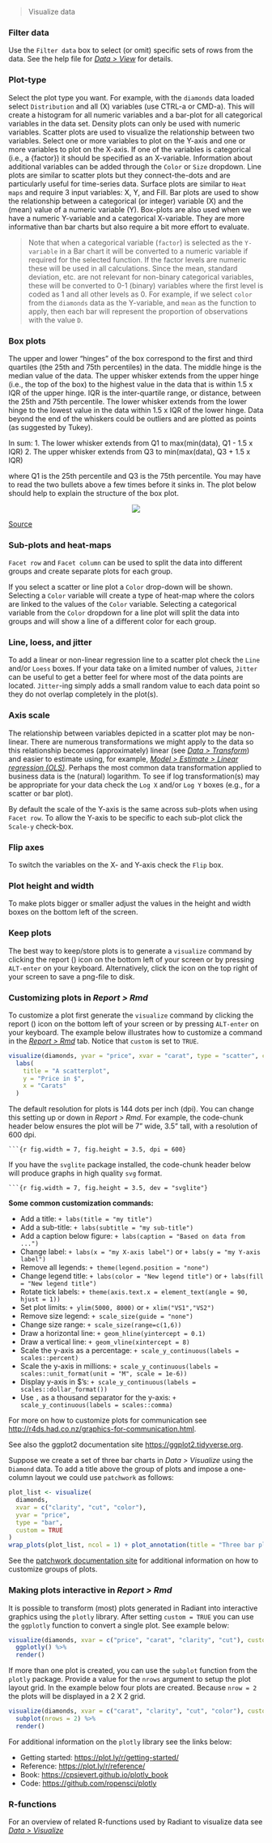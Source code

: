 > Visualize data

### Filter data

Use the `Filter data` box to select (or omit) specific sets of rows from the data. See the help file for <a href="https://radiant-rstats.github.io/docs/data/view.html" target="_blank">_Data > View_</a> for details.

### Plot-type

Select the plot type you want. For example, with the `diamonds` data loaded select `Distribution` and all (X) variables (use CTRL-a or CMD-a). This will create a histogram for all numeric variables and a bar-plot for all categorical variables in the data set. Density plots can only be used with numeric variables. Scatter plots are used to visualize the relationship between two variables. Select one or more variables to plot on the Y-axis and one or more variables to plot on the X-axis. If one of the variables is categorical (i.e., a {factor}) it should be specified as an X-variable. Information about additional variables can be added through the `Color` or `Size` dropdown. Line plots are similar to scatter plots but they connect-the-dots and are particularly useful for time-series data. Surface plots are similar to `Heat maps` and require 3 input variables: X, Y, and Fill. Bar plots are used to show the relationship between a categorical (or integer) variable (X) and the (mean) value of a numeric variable (Y). Box-plots are also used when we have a numeric Y-variable and a categorical X-variable. They are more informative than bar charts but also require a bit more effort to evaluate.

> Note that when a categorical variable (`factor`) is selected as the `Y-variable` in a Bar chart it will be converted to a numeric variable if required for the selected function. If the factor levels are numeric these will be used in all calculations. Since the mean, standard deviation, etc. are not relevant for non-binary categorical variables, these will be converted to 0-1 (binary) variables where the first level is coded as 1 and all other levels as 0. For example, if we select `color` from the `diamonds` data as the Y-variable, and `mean` as the function to apply, then each bar will represent the proportion of observations with the value `D`.

### Box plots

The upper and lower "hinges" of the box correspond to the first and third quartiles (the 25th and 75th percentiles) in the data. The middle hinge is the median value of the data. The upper whisker extends from the upper hinge (i.e., the top of the box) to the highest value in the data that is within 1.5 x IQR of the upper hinge. IQR is the inter-quartile range, or distance, between the 25th and 75th percentile. The lower whisker extends from the lower hinge to the lowest value in the data within 1.5 x IQR of the lower hinge. Data beyond the end of the whiskers could be outliers and are plotted as points (as suggested by Tukey).

In sum:
1. The lower whisker extends from Q1 to max(min(data), Q1 - 1.5 x IQR)
2. The upper whisker extends from Q3 to min(max(data), Q3 + 1.5 x IQR)

where Q1 is the 25th percentile and Q3 is the 75th percentile. You may have to read the two bullets above a few times before it sinks in. The plot below should help to explain the structure of the box plot.

<p align="center"><img src="https://radiant-rstats.github.io/docs/data/figures//boxplot.png"></p>
<a href="http://en.wikipedia.org/wiki/File:Boxplot_vs_PDF.svg" target="_blank">Source</a>

### Sub-plots and heat-maps

`Facet row` and `Facet column` can be used to split the data into different groups and create separate plots for each group.

If you select a scatter or line plot a `Color` drop-down will be shown. Selecting a `Color` variable will create a type of heat-map where the colors are linked to the values of the `Color` variable. Selecting a categorical variable from the `Color` dropdown for a line plot will split the data into groups and will show a line of a different color for each group.

### Line, loess, and jitter

To add a linear or non-linear regression line to a scatter plot check the `Line` and/or `Loess` boxes. If your data take on a limited number of values, `Jitter` can be useful to get a better feel for where most of the data points are located. `Jitter`-ing simply adds a small random value to each data point so they do not overlap completely in the plot(s).

### Axis scale

The relationship between variables depicted in a scatter plot may be non-linear. There are numerous transformations we might apply to the data so this relationship becomes (approximately) linear (see _<a href="https://radiant-rstats.github.io/docs/data/transform.html" target="_blank">Data > Transform</a>_) and easier to estimate using, for example, _<a href="https://radiant-rstats.github.io/docs/model/regress.html" target="_blank">Model > Estimate > Linear regression (OLS)</a>_. Perhaps the most common data transformation applied to business data is the (natural) logarithm. To see if log transformation(s) may be appropriate for your data check the `Log X` and/or `Log Y` boxes (e.g., for a scatter or bar plot).

By default the scale of the Y-axis is the same across sub-plots when using `Facet row`. To allow the Y-axis to be specific to each sub-plot click the `Scale-y` check-box.

### Flip axes

To switch the variables on the X- and Y-axis check the `Flip` box.

### Plot height and width

To make plots bigger or smaller adjust the values in the height and width boxes on the bottom left of the screen.

### Keep plots

The best way to keep/store plots is to generate a `visualize` command by clicking the report (<i title='Report results' class='fa fa-edit'></i>) icon on the bottom left of your screen or by pressing `ALT-enter` on your keyboard. Alternatively, click the <i title='Download' class='fa fa-download'></i> icon on the top right of your screen to save a png-file to disk.

### Customizing plots in _Report > Rmd_

To customize a plot first generate the `visualize` command by clicking the report (<i title='Report results' class='fa fa-edit'></i>) icon on the bottom left of your screen or by pressing `ALT-enter` on your keyboard. The example below illustrates how to customize a command in the <a href="https://radiant-rstats.github.io/docs/data/report_rmd.html" target="_blank">_Report > Rmd_</a> tab. Notice that `custom` is set to `TRUE`.

```r
visualize(diamonds, yvar = "price", xvar = "carat", type = "scatter", custom = TRUE) +
  labs(
    title = "A scatterplot", 
    y = "Price in $",
    x = "Carats"
  )
```

The default resolution for plots is 144 dots per inch (dpi). You can change this setting up or down in _Report > Rmd_. For example, the code-chunk header below ensures the plot will be 7" wide, 3.5" tall, with a resolution of 600 dpi.

```` ```{r fig.width = 7, fig.height = 3.5, dpi = 600} ````

If you have the `svglite` package installed, the code-chunk header below will produce graphs in high quality `svg` format.

```` ```{r fig.width = 7, fig.height = 3.5, dev = "svglite"} ````

**Some common customization commands:**

* Add a title: `+ labs(title = "my title")`
* Add a sub-title: `+ labs(subtitle = "my sub-title")`
* Add a caption below figure: `+ labs(caption = "Based on data from ...")`
* Change label: `+ labs(x = "my X-axis label")` or `+ labs(y = "my Y-axis label")`
* Remove all legends: `+ theme(legend.position = "none")`
* Change legend title: `+ labs(color = "New legend title")` or `+ labs(fill = "New legend title")`
* Rotate tick labels: `+ theme(axis.text.x = element_text(angle = 90, hjust = 1))`
* Set plot limits: `+ ylim(5000, 8000)` or `+ xlim("VS1","VS2")`
* Remove size legend: `+ scale_size(guide = "none")`
* Change size range: `+ scale_size(range=c(1,6))`
* Draw a horizontal line: `+ geom_hline(yintercept = 0.1)`
* Draw a vertical line: `+ geom_vline(xintercept = 8)`
* Scale the y-axis as a percentage: `+ scale_y_continuous(labels = scales::percent)`
* Scale the y-axis in millions: `+ scale_y_continuous(labels = scales::unit_format(unit = "M", scale = 1e-6))`
* Display y-axis in \$'s: `+ scale_y_continuous(labels = scales::dollar_format())`
* Use `,` as a thousand separator for the y-axis: `+ scale_y_continuous(labels = scales::comma)`

For more on how to customize plots for communication see <a href="http://r4ds.had.co.nz/graphics-for-communication.html" target="_blank">http://r4ds.had.co.nz/graphics-for-communication.html</a>.

See also the ggplot2 documentation site <a href="https://ggplot2.tidyverse.org" target="_blank">https://ggplot2.tidyverse.org</a>.

Suppose we create a set of three bar charts in _Data > Visualize_ using the `Diamond` data. To add a title above the group of plots and impose a one-column layout we could use `patchwork` as follows:

```r
plot_list <- visualize(
  diamonds, 
  xvar = c("clarity", "cut", "color"), 
  yvar = "price", 
  type = "bar", 
  custom = TRUE
) 
wrap_plots(plot_list, ncol = 1) + plot_annotation(title = "Three bar plots")
```

See the <a href="https://patchwork.data-imaginist.com">patchwork documentation site</a> for additional information on how to customize groups of plots.

### Making plots interactive in _Report > Rmd_

It is possible to transform (most) plots generated in Radiant into interactive graphics using the `plotly` library. After setting `custom = TRUE` you can use the `ggplotly` function to convert a single plot. See example below:

```r
visualize(diamonds, xvar = c("price", "carat", "clarity", "cut"), custom = TRUE) %>%
  ggplotly() %>%
  render()
```

If more than one plot is created, you can use the `subplot` function from the `plotly` package. Provide a value for the `nrows` argument to setup the plot layout grid. In the example below four plots are created. Because `nrow = 2` the plots will be displayed in a 2 X 2 grid. 

```r
visualize(diamonds, xvar = c("carat", "clarity", "cut", "color"), custom = TRUE) %>%
  subplot(nrows = 2) %>%
  render()
```

For additional information on the `plotly` library see the links below:

* Getting started: <a href="https://plot.ly/r/getting-started/" target="_blank">https://plot.ly/r/getting-started/</a>
* Reference: <a href="https://plot.ly/r/reference/" target="_blank">https://plot.ly/r/reference/</a>
* Book: <a href="https://cpsievert.github.io/plotly_book" target="_blank">https://cpsievert.github.io/plotly_book</a>
* Code: <a href="https://github.com/ropensci/plotly" target="_blank">https://github.com/ropensci/plotly</a>

### R-functions

For an overview of related R-functions used by Radiant to visualize data see <a href = " https://radiant-rstats.github.io/radiant.data/reference/index.html#section-data-visualize" target="_blank">_Data > Visualize_</a>
